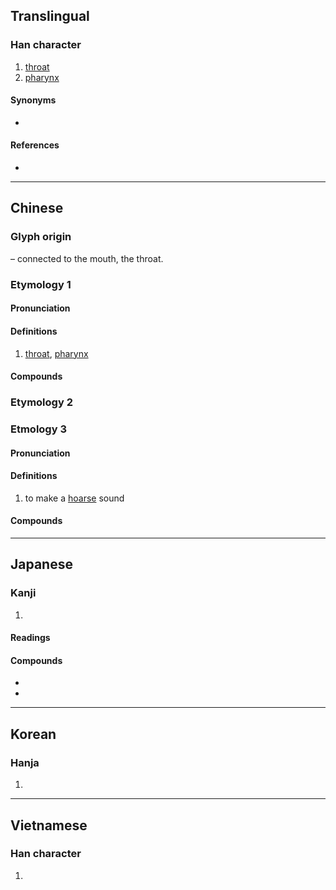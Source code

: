 {{character info/new}}
{{character info/new|0xf99e}}
{{also|嚥}}
==Translingual==

===Han character===
{{Han char|rn=30|rad=口|as=06|sn=9|four=66000|canj=RWK|ids=⿰口因}}

# [[throat]]
# [[pharynx]]

====Synonyms====
* {{sense|throat}} {{l|mul|喉}}

====References====
* {{Han ref|kx=0188.080|dkj=03577|dj=0407.070|hdz=10616.020|uh=54BD|ud=21693|bh=AB7C|bd=43900}}

----

==Chinese==
{{zh-forms}}

===Glyph origin===
{{Han etym}}
{{Han compound|口|t1=mouth|因|ls=psc|c1=s|c2=p}} – connected to the mouth, the throat.

===Etymology 1===

====Pronunciation====
{{zh-pron
|m=yān
|c=jin1
|h=pfs=
|md=
|mn=qz,tw,xm,zz:ian
|w=
|mc=1
|oc=1
|cat=
}}

====Definitions====
{{zh-hanzi}}

# [[throat]], [[pharynx]]

====Compounds====
{{zh-der|咽喉|咽炎|口咽|喉咽|咽頭}}

===Etymology 2===
{{zh-see|嚥|sv}}

===Etmology 3===

====Pronunciation====
{{zh-pron
|m=yè
|c=jit3
|mc=3
|oc=2,3
|ma=
|cat=
}}

====Definitions====
{{zh-hanzi}}

# to make a [[hoarse]] sound

====Compounds====
{{zh-der|嗚咽|哽咽}}

----

==Japanese==

===Kanji===
{{ja-kanji|grade=c|rs=口06}}

# {{throat}}

====Readings====
{{ja-readings
|goon=えち, えん
|kanon=えつ, えん
|kanyoon=いん
|kun=のど-
}}

====Compounds====
* {{ja-r|咽喉|いんこう}}
* {{ja-r|嗚咽|おえつ}}

----

==Korean==

===Hanja===
{{ko-hanja|hangeul=[[인]], [[열]]|rv=in, yeol|mr=in, yŏl}}

# {{defn|lang=ko|sort=口06}}

----

==Vietnamese==

===Han character===
{{vi-hantu|[[yết]], [[nhằn]], [[ịt]], [[nhiết]], [[yến]]|rs=口06}}

# {{defn|lang=vi}}